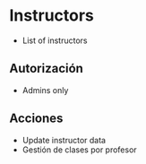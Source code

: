 # Instructors 

- List of instructors

## Autorización

- Admins only


## Acciones

- Update instructor data
- Gestión de clases por profesor